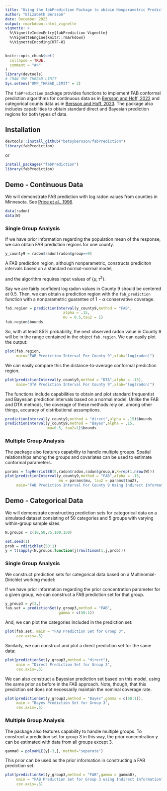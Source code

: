 ```yaml
---
title: "Using the fabPrediction Package to obtain Nonparametric Prediction Regions Using Indirect Information"
author: "Elizabeth Bersson"
date: December 2023
output: rmarkdown::html_vignette
vignette: >
  %\VignetteIndexEntry{fabPrediction Vignette}
  %\VignetteEngine{knitr::rmarkdown}
  %\VignetteEncoding{UTF-8}
---
```


```r
knitr::opts_chunk$set(
  collapse = TRUE,
  comment = "#>"
)
library(devtools)
# CRAN OMP THREAD LIMIT
Sys.setenv("OMP_THREAD_LIMIT" = 2)
```


The `fabPrediction` package provides functions to implement FAB conformal prediction algorithms for continuous data as in [Bersson and Hoff, 2022](https://arxiv.org/pdf/2204.08122.pdf)
and categorical counts data as in [Bersson and Hoff, 2023](https://arxiv.org/pdf/2311.15860.pdf).
The package also includes capabilities to obtain standard direct and Bayesian prediction regions for both types of data.


## Installation

```r
devtools::install_github("betsybersson/fabPrediction")
library(fabPrediction)
```

or 

```r
install_packages("fabPrediction")
library(fabPrediction)
```

## Demo - Continuous Data


We will demonstrate FAB prediction with log radon values from counties in Minnesota. See [Price et al., 1996](https://pubmed.ncbi.nlm.nih.gov/8919076/). 

```r
data(radon)
data(W)
```


### Single Group Analysis

If we have prior information regarding the population mean of the response, we can obtain FAB prediction regions for one county. 

```r
y_county9 = radon$radon[radon$group==9]
```


A FAB prediction region, although nonparametric, constructs prediciton intervals based on a standard normal-normal model,
\begin{aligned}
y \sim{}& N(\theta,\sigma^2)\\
\theta \sim{}& N(\mu,\tau^2\sigma^2),
\end{aligned}
and the algorithm requires input values of $\{\mu,\tau^2\}$. 

Say we are fairly confident log radon values in County 9 should be centered at 0.5. Then, we can obtain a prediction region with the `fab_prediction` function with a nonparametric guarantee of $1-\alpha$ conservative coverage.


```r
fab.region = predictionInterval(y_county9,method = "FAB",
                          alpha = .15,
                          mu = 0.5,tau2 = 1)
fab.region$bounds
```

So, with at least $85\%$ probability, the next observed radon value in County 9 will be in the range contained in the object `fab.region`. We can easily plot the output:

```r
plot(fab.region,
     main="FAB Prediction Interval For County 9",xlab="log(radon)")
```

We can easily compare this the distance-to-average conformal prediction region.

```r
plot(predictionInterval(y_county9,method = "DTA",alpha = .15),
     main="DTA Prediction Interval For County 9",xlab="log(radon)")
```

The functions include capabilities to obtain and plot standard frequentist and Bayesian prediction intervals based on a normal model. Unlike the FAB and DTA methods, the coverage of these methods rely on, among other things, accuracy of distributional assumptions.

```r
predictionInterval(y_county9,method = "direct",alpha = .15)$bounds
predictionInterval(y_county9,method = "Bayes",alpha = .15,
                   mu=0.5, tau2=1)$bounds
```


### Multiple Group Analysis

The package also features capability to handle multiple groups. Spatial relationships among the groups and covariates can be used to estimate conformal parameters. 

```r
params = fayHerriotEB(9,radon$radon,radon$group,W,X=rep(1,nrow(W)))
plot(predictionInterval(y_county9,method = "FAB",alpha = .15,
                        mu = params$mu, tau2 = params$tau2),
     main="FAB Prediction Interval For County 9 Using Indirect Information", xlab="log(radon)")
```



## Demo - Categorical Data

We will demonstrate constructing prediction sets for categorical data on a simulated dataset consisting of 50 categories and 5 groups with varying within-group sample sizes.

```r
N.groups = c(10,50,75,100,150)

set.seed(1)
prob = rdirichlet(50:1)
y = t(sapply(N.groups,function(j)rmultinom(1,j,prob)))
```


### Single Group Analysis

We construct prediction sets for categorical data based on a Multinomial-Dirichlet working model:
\begin{aligned}
y\sim{}& MN_k(\theta,N)\\
\theta\sim{}& Dirichlet_K(\gamma).
\end{aligned}

If we have prior information regarding the prior concentration parameter for a given group, we can construct a FAB prediction set for that group.

```r
y_group3 = y[3,]
fab.set = predictionSet(y_group3,method = "FAB",
                        gamma = c(50:1))
```

And, we can plot the categories included in the prediction set:

```r
plot(fab.set, main = "FAB Prediction Set for Group 3",
     cex.axis=.5)
```

Similarly, we can construct and plot a direct prediction set for the same data:

```r
plot(predictionSet(y_group3,method = "direct"), 
     main = "Direct Prediction Set for Group 3",
     cex.axis=.5)
```

We can also construct a Bayesian prediction set based on this model, using the same prior as before in the FAB approach. Note, though, that this prediction set does not necessarily maintain the nominal coverage rate.

```r
plot(predictionSet(y_group3,method = "Bayes",gamma = c(50:1)), 
     main = "Bayes Prediction Set for Group 3",
     cex.axis=.5)
```



### Multiple Group Analysis

The package also features capability to handle multiple groups. To construct a prediction set for group 3 in this way, the prior concentration $\gamma$ can be estimated with data from all groups except 3. 

```r
gamma0 = polyaMLE(y[-3,], method="separate")
```

This prior can be used as the prior information in constructing a FAB prediction set.

```r
plot(predictionSet(y_group3,method = "FAB",gamma = gamma0), 
     main = "FAB Prediction Set for Group 3 using Indirect Information",
     cex.axis=.5)
```
